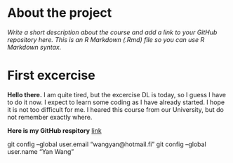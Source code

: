 
# About the project

*Write a short description about the course and add a link to your GitHub repository here. This is an R Markdown (.Rmd) file so you can use R Markdown syntax.*

# First excercise

__Hello there.__ I am quite tired, but the excercise DL is today, so I guess I have to do it now. I expect to learn some coding as I have already started. I hope it is not too difficult for me. I heared this course from our University, but do not remember exactly where. 

__Here is my GitHub respitory__
[link](https://github.com/YanWang01/Yaner)

git config --global user.email "wangyan@hotmail.fi"
  git config --global user.name "Yan Wang"